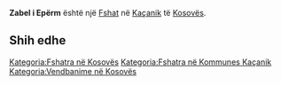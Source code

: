 {{Fshat në Kosovës
 | Emri                = Zabel i Epërm
| sqi_D_name = Zabel i Epërm
| sqi_D_FULL_NAME_RO = Zabel i Epërm
| sqi_D_FULL_NAME_ND_RO = Zabel i Eperm
| sqi_D_SORT_NAME_RG = ZABELIEPERM
| sqi_D_FULL_NAME_RG = Zabel i Epërm
| sqi_D_FULL_NAME_ND_RG = Zabel i Eperm
| sqi_V_name = Zabeli i Epërm
| sqi_V_FULL_NAME_RO = Zabeli i Epërm
| sqi_V_FULL_NAME_ND_RO = Zabeli i Eperm
| sqi_V_SORT_NAME_RG = ZABELIIEPERM
| sqi_V_FULL_NAME_RG = Zabeli i Epërm
| sqi_V_FULL_NAME_ND_RG = Zabeli i Eperm
| srp_N_name = Gornji Zabelj
| srp_N_FULL_NAME_RO = Gornji Zabelj
| srp_N_FULL_NAME_ND_RO = Gornji Zabelj
| srp_N_SORT_NAME_RG = GORNJIZABELJ
| srp_N_FULL_NAME_RG = Gornji Zabelj
| srp_N_FULL_NAME_ND_RG = Gornji Zabelj
| srp_NS_name = Горњи Забељ
| srp_NS_FULL_NAME_RO = Горњи Забељ
| srp_NS_FULL_NAME_ND_RO = Горњи Забељ
| srp_NS_SORT_NAME_RG = ГОРЊИЗАБЕЉ
| srp_NS_FULL_NAME_RG = Горњи Забељ
| srp_NS_FULL_NAME_ND_RG = Горњи Забељ
| srp_V_name = Gornji Zabel
| srp_V_FULL_NAME_RO = Gornji Zabel
| srp_V_FULL_NAME_ND_RO = Gornji Zabel
| srp_V_SORT_NAME_RG = GORNJIZABEL
| srp_V_FULL_NAME_RG = Gornji Zabel
| srp_V_FULL_NAME_ND_RG = Gornji Zabel

 | Emri (Rasa dhanore) = 
 | Figura              = 
 | Shteti              = Kosovo
 | Komuna              = Kaçanik
 | Kodi postar         = 
 | Sipërfaqja          = 

 | Popullsia           = 

 | Regj. i popullsisë  = 
 | Dend. e popullsisë  = 
 | Faqja zyrtare       = 
 <!--- Koordinatat ----> 
 | Gjerësia            = 42.580833
 | Gjatësia            = 20.921111
 | Lartësia            = 
}}
'''Zabel i Epërm''' është një [[Fshat]] në [[Kaçanik]] të [[Kosovës]].

<!-- == Gjeografia == -->
<!-- == Historia == -->
<!-- == Demografia == -->
== Shih edhe ==
{{Komuna Kaçanik}}
{{Kosovo-Administrata-Cung}}

[[Kategoria:Fshatra në Kosovës]]
[[Kategoria:Fshatra në Kommunes Kaçanik]]
[[Kategoria:Vendbanime në Kosovës]]